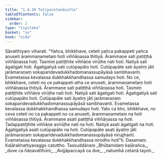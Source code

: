 ```yaml
---
title: "1.4.10 Tatiyacetanāsutta"
tableOfContents: false
sidebar:
  order: 2
type: "tipitaka"
basket: "su"
book: "nida"
---
```



<DynamicBreadcrumb />

<Division number="40" book="nida">

<Paragraph number="286" book="nida">
Sāvatthiyaṃ viharati. “Yañca, bhikkhave, ceteti yañca pakappeti yañca anuseti ārammaṇametaṃ hoti viññāṇassa ṭhitiyā. Ārammaṇe sati patiṭṭhā viññāṇassa hoti. Tasmiṃ patiṭṭhite viññāṇe virūḷhe nati hoti. Natiyā sati āgatigati hoti. Āgatigatiyā sati cutūpapāto hoti. Cutūpapāte sati āyatiṃ jāti jarāmaraṇaṃ sokaparidevadukkhadomanassupāyāsā sambhavanti. Evametassa kevalassa dukkhakkhandhassa samudayo hoti.
</Paragraph>

<Paragraph number="287" book="nida">
No ce, bhikkhave, ceteti no ce pakappeti atha ce anuseti, ārammaṇametaṃ hoti viññāṇassa ṭhitiyā. Ārammaṇe sati patiṭṭhā viññāṇassa hoti. Tasmiṃ patiṭṭhite viññāṇe virūḷhe nati hoti. Natiyā sati āgatigati hoti. Āgatigatiyā sati cutūpapāto hoti. Cutūpapāte sati āyatiṃ jāti jarāmaraṇaṃ sokaparidevadukkhadomanassupāyāsā sambhavanti. Evametassa kevalassa dukkhakkhandhassa samudayo hoti.
</Paragraph>

<Paragraph number="288" book="nida">
Yato ca kho, bhikkhave, no ceva ceteti no ca pakappeti no ca anuseti, ārammaṇametaṃ na hoti viññāṇassa ṭhitiyā. Ārammaṇe asati patiṭṭhā viññāṇassa na hoti. Tadappatiṭṭhite viññāṇe avirūḷhe nati na hoti. Natiyā asati āgatigati na hoti. Āgatigatiyā asati cutūpapāto na hoti. Cutūpapāte asati āyatiṃ jāti jarāmaraṇaṃ sokaparidevadukkhadomanassupāyāsā nirujjhanti. Evametassa kevalassa dukkhakkhandhassa nirodho hotī”ti.

</Paragraph>
</Division>

<Paragraph number="289" type="center" book="nida">
Dasamaṃ.



</Paragraph>

<Paragraph number="290" type="center" book="nida">
Kaḷārakhattiyavaggo catuttho.



</Paragraph>

<Paragraph number="291" type="center" book="nida">
Tassuddānaṃ


</Paragraph>

<Paragraph number="292" type="verses" book="nida">
_Bhūtamidaṃ kaḷārañca,_  
_duve ca ñāṇavatthūni;_  
_Avijjāpaccayā ca dve,_  
_natumhā cetanā tayoti._
</Paragraph>